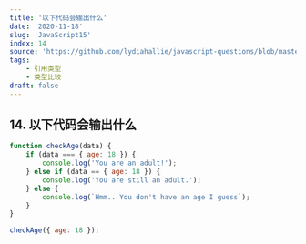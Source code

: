 ```yaml
---
title: '以下代码会输出什么'
date: '2020-11-18'
slug: 'JavaScript15'
index: 14
source: 'https://github.com/lydiahallie/javascript-questions/blob/master/zh-CN/README-zh_CN.md#18-%E8%BE%93%E5%87%BA%E6%98%AF%E4%BB%80%E4%B9%88'
tags:
    - 引用类型
    - 类型比较
draft: false
---
```


## 14. 以下代码会输出什么

```js
function checkAge(data) {
	if (data === { age: 18 }) {
		console.log('You are an adult!');
	} else if (data == { age: 18 }) {
		console.log('You are still an adult.');
	} else {
		console.log(`Hmm.. You don't have an age I guess`);
	}
}

checkAge({ age: 18 });
```
